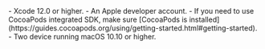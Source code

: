 <PlatformWrapper platform="macos">
- Xcode 12.0 or higher.
- An Apple developer account.
- If you need to use CocoaPods integrated SDK, make sure [CocoaPods is installed](https://guides.cocoapods.org/using/getting-started.html#getting-started).
- Two device running macOS 10.10 or higher.
</PlatformWrapper>
